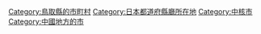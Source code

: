 {{commonscat|Tottori, Tottori}}
{{Catmore}}

{{DEFAULTSORT:Tottori-shi}}
[[Category:鳥取縣的市町村|Category:鳥取縣的市町村]]
[[Category:日本都道府縣廳所在地|Category:日本都道府縣廳所在地]]
[[Category:中核市|Category:中核市]]
[[Category:中國地方的市|Category:中國地方的市]]
